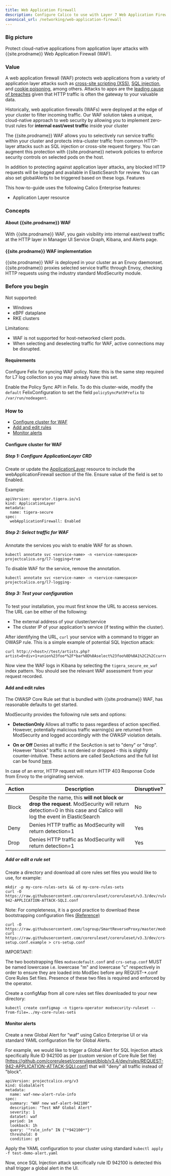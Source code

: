 ```yaml
---
title: Web Application Firewall
description: Configure Calico to use with Layer 7 Web Application Firewall
canonical_url: /networking/web-application-firewall
---
```


### Big picture

Protect cloud-native applications from application layer attacks with {{site.prodname}} Web Application Firewall (WAF).

### Value

A web application firewall (WAF) protects web applications from a variety of application layer attacks such as [cross-site scripting (XSS)](https://www.f5.com/services/resources/glossary/cross-site-scripting-xss-or-css), [SQL injection](https://www.f5.com/services/resources/glossary/sql-injection), and [cookie poisoning](https://www.f5.com/services/resources/glossary/cookie-poisoning), among others. Attacks to apps are the [leading cause of breaches](https://www.f5.com/labs/articles/threat-intelligence/application-protection-report-2019--episode-2--2018-breach-trend) given that HTTP traffic is often the gateway to your valuable data.

Historically, web application firewalls (WAFs) were deployed at the edge of your cluster to filter incoming traffic. Our WAF solution takes a unique, cloud-native approach to web security by allowing you to implement zero-trust rules for **internal east/west traffic** inside your cluster

The {{site.prodname}} WAF allows you to selectively run service traffic within your cluster and protects intra-cluster traffic from common HTTP-layer attacks such as SQL injection or cross-site request forgery. You can augment this protection with {{site.prodname}} network policies to enforce security controls on selected pods on the host. 

In addition to protecting against application layer attacks, any blocked HTTP requests will be logged and available in ElasticSearch for review. You can also set globalAlerts to be triggered based on these logs. Features 

This how-to-guide uses the following Calico Enterprise features:
- Application Layer resource

### Concepts

#### About {{site.prodname}} WAF

With {{site.prodname}} WAF, you gain visibility into internal east/west traffic at the HTTP layer in Manager UI Service Graph, Kibana, and Alerts page. 

#### {{site.prodname}} WAF implementation

{{site.prodname}} WAF is deployed in your cluster as an Envoy daemonset. {{site.prodname}} proxies selected service traffic through Envoy, checking HTTP requests using the industry standard ModSecurity module.

### Before you begin

Not supported:
- Windows
- eBPF dataplane
- RKE clusters

Limitations:
- WAF is not supported for host-networked client pods.
- When selecting and deselecting traffic for WAF, active connections may be disrupted.

#### Requirements

Configure Felix for syncing WAF policy. Note: this is the same step required for L7 log collection so you may already have this set.

Enable the Policy Sync API in Felix. To do this cluster-wide, modify the `default` FelixConfiguration to set the field `policySyncPathPrefix` to `/var/run/nodeagent`.

### How to

- [Configure cluster for WAF](#configure-cluster-for-waf)
- [Add and edit rules](#add-and-edit-rules)
- [Monitor alerts](#monitor-alerts)

#### Configure cluster for WAF

##### Step 1: Configure ApplicationLayer CRD

Create or update the [ApplicationLayer](https://docs.tigera.io/reference/installation/api#operator.tigera.io/v1.ApplicationLayer) resource to include the webApplicationFirewall section of the file. Ensure value of the field is set to Enabled.

Example:
```
apiVersion: operator.tigera.io/v1
kind: ApplicationLayer
metadata:
  name: tigera-secure
spec:
  webApplicationFirewall: Enabled
```

##### Step 2: Select traffic for WAF

Annotate the services you wish to enable WAF for as shown.

```
kubectl annotate svc <service-name> -n <service-namespace> projectcalico.org/l7-logging=true
```

To disable WAF for the service, remove the annotation.

```
kubectl annotate svc <service-name> -n <service-namespace> projectcalico.org/l7-logging-
```


##### Step 3: Test your configuration

To test your installation, you must first know the URL to access services. The URL can be either of the following:
- The external address of your cluster/service
- The cluster IP of your application's service (if testing within the cluster).

After identifying the URL, `curl` your service with a command to trigger an OWASP rule. This is a simple example of potential SQL Injection attack:

```
curl http://<host>//test/artists.php?artist=0+div+1+union%23foo*%2F*bar%0D%0Aselect%23foo%0D%0A1%2C2%2Ccurrent_user
```

Now view the WAF logs in Kibana by selecting the `tigera_secure_ee_waf` index pattern. You should see the relevant WAF assessment from your request recorded.

#### Add and edit rules

The OWASP Core Rule set that is bundled with {{site.prodname}} WAF, has reasonable defaults to get started.

ModSecurity provides the following rule sets and options:

- **DetectionOnly**
Allows all traffic to pass regardless of action specified. However, potentially malicious traffic warning(s) are returned from ModSecurity and logged accordingly with the OWASP violation details.
    
- **On or Off**
Denies all traffic if the SecAction is set to "deny" or "drop". However "block" traffic is not denied or dropped - this is slightly counter-intuitive. These actions are called SecActions and the full list can be found [here]().

In case of an error, HTTP request will return HTTP 403 Response Code from Envoy to the originating service.

| Action | Description | Disruptive? |
| ------ | ----------- | ----------- |
| Block | Despite the name, this **will not block or drop the request**. ModSecurity will return detection=0 in this case and Calico will log the event in ElasticSearch | No |
| Deny | Denies HTTP traffic as ModSecurity will return detection=1 | Yes |
| Drop | Denies HTTP traffic as ModSecurity will return detection=1 | Yes |

##### Add or edit a rule set

Create a directory and download all core rules set files you would like to use, for example:

```
mkdir -p my-core-rules-sets && cd my-core-rules-sets
curl -O https://raw.githubusercontent.com/coreruleset/coreruleset/v3.3/dev/rules/REQUEST-942-APPLICATION-ATTACK-SQLI.conf
```

Note: For completeness, it is a good practice to download these bootstrapping configuration files
[(Reference)](https://medium.com/lightbaseio/web-application-firewall-in-go-feat-owasp-modsecurity-core-rule-set-3f97a26e3311)

```
curl -O https://raw.githubusercontent.com/lsgroup/SmartReverseProxy/master/modsecdefault.conf
curl https://raw.githubusercontent.com/coreruleset/coreruleset/v3.3/dev/crs-setup.conf.example > crs-setup.conf
```

IMPORTANT:

The two bootstrapping files `modsecdefault.conf` and `crs-setup.conf` MUST be named lowercase i.e. lowercase "m" and lowercase "c" respectively in order to ensure they are loaded into ModSec before any REQUST-*.conf Core Rules Set files. Presence of these two files is required and enforced by the operator.

Create a configMap from all core rules set files downloaded to your new directory:

```
kubectl create configmap -n tigera-operator modsecurity-ruleset --from-file=../my-core-rules-sets
```

#### Monitor alerts

Create a new Global Alert for “waf” using Calico Enterprise UI or via standard YAML configuration file for Global Alerts.  

For example, we would like to trigger a Global Alert for SQL Injection attack specifically Rule ID 942100 as per (custom version of Core Rule Set file)[https://github.com/coreruleset/coreruleset/blob/v3.4/dev/rules/REQUEST-942-APPLICATION-ATTACK-SQLI.conf] that will "deny" all traffic instead of "block".

```
apiVersion: projectcalico.org/v3
kind: GlobalAlert
metadata:
  name: waf-new-alert-rule-info
spec:
  summary: "WAF new waf-alert-942100"
  description: "Test WAF Global Alert"
  severity: 1
  dataSet: waf
  period: 1m
  lookback: 1h
  query: '"rule_info" IN {"*942100*"}'
  threshold: 0
  condition: gt
```

Apply the YAML configuration to your cluster using standard `kubectl apply -f test-demo-alert.yaml`

Now, once SQL Injection attack specifically rule ID 942100 is detected this shall trigger a global alert in the UI.
